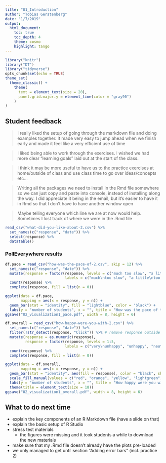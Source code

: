 ```yaml
---
title: "01_Introduction"
author: "Tobias Gerstenberg"
date: "1/7/2019"
output: 
  html_document:
    toc: true
    toc_depth: 4
    theme: cosmo
    highlight: tango
---
```


```r
library("knitr")
library("DT")
library("tidyverse")
opts_chunk$set(echo = TRUE)
theme_set(
  theme_classic() + 
    theme(
      text = element_text(size = 20),
      panel.grid.major.y = element_line(color = "gray90")
    ) 
)
```

## Student feedback 

> I really liked the setup of going through the markdown file and doing examples together. It made very easy to jump ahead when we finish early and made it feel like a very efficient use of time

> I liked being able to work through the exercises. I wished we had more clear "learning goals" laid out at the start of the class.

> I think it may be more useful to have us to the practice exercises at home/outside of class and use class time to go over ideas/concepts etc...

> Writing all the packages we need to install in the Rmd file somewhere so we can just copy and paste into console, instead of installing along the way. I did appreciate it being in the email, but it's easier to have it in Rmd so that I don't have to have another window open

> Maybe telling everyone which line we are at now would help. Sometimes I lost track of where we were in the .Rmd file

```r
read_csv("what-did-you-like-about-2.csv") %>% 
  set_names(c("response", "date")) %>% 
  select(response) %>% 
  datatable()
```

### PollEverywhere results 

```r
df.pace = read_csv("how-was-the-pace-of-2.csv", skip = 12) %>%
  set_names(c("response", "date")) %>% 
  mutate(response = factor(response, levels = c("much too slow", "a little too slow", "just right", "a little too fast", "much too fast"),
                           labels = c("much\ntoo slow", "a little\ntoo slow", "just right", "a little\ntoo fast", "much\ntoo fast"))) %>% 
  count(response) %>% 
  complete(response, fill = list(n = 0))

ggplot(data = df.pace,
       mapping = aes(x = response, y = n)) + 
  geom_bar(stat = "identity", fill = "lightblue", color = "black") +
  labs(y = "number of students", x = "", title = "How was the pace of today's class?")
ggsave("02_visualization1_pace.pdf", width = 8, height = 6)
```

```r
df.overall = read_csv("how-happy-were-you-with-2.csv") %>% 
  set_names(c("response", "date")) %>% 
  filter(!str_detect(response, "Click")) %>% # remove response outside of the click regions 
  mutate(response = as.numeric(response),
         response = factor(response, levels = 1:5,
                           labels = c("very\nunhappy", "unhappy", "neutral", "happy", "very\nhappy"))) %>% 
  count(response) %>% 
  complete(response, fill = list(n = 0))

ggplot(data = df.overall,
       mapping = aes(x = response, y = n)) + 
  geom_bar(stat = "identity", aes(fill = response), color = "black", show.legend = F) +
  scale_fill_manual(values = c("red", "orange", "yellow", "lightgreen", "green")) +
  labs(y = "number of students", x = "", title = "How happy were you with today's class overall?") +
  theme(title = element_text(size = 18))
ggsave("02_visualization1_overall.pdf", width = 8, height = 6)
```

## What to do next time

- explain the key components of an R Markdown file (have a slide on that)
- explain the basic setup of R Studio
- stress test materials 
  + the figures were missing and it took students a while to download the new materials
- make sure that my .Rmd file doesn't already have the plots pre-loaded 
- we only managed to get until section "Adding error bars" (incl. practice 2)





